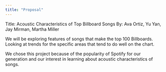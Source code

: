 ```yaml
---
title: "Proposal"
---
```


Title: Acoustic Characteristics of Top Billboard Songs
By: Ava Ortiz, Yu Yan, Jay Mirman, Martha Miller

We will be exploring features of songs that make the top 100 Billboards. Looking at trends for the specific areas that tend to do well on the chart.

We chose this project because of the popularity of Spotify for our generation and our interest in learning about acoustic characteristics of songs.



